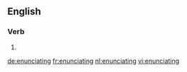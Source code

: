 ==English==

===Verb===
{{head|en}}

# {{present participle of|enunciate|lang=en}}

[[de:enunciating]]
[[fr:enunciating]]
[[nl:enunciating]]
[[vi:enunciating]]